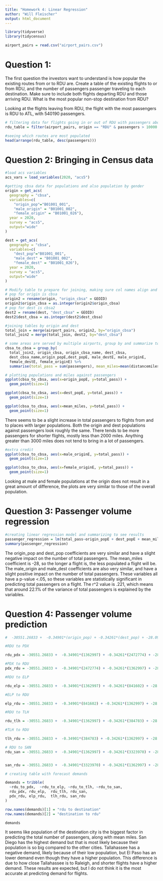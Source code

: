---
title: "Homework 4: Linear Regression"
author: "Will Fleischer"
output: html_document
---

```{r}
library(tidyverse)
library(tidycensus)
```

```{r}
airport_pairs = read.csv("airport_pairs.csv")
```


# Question 1:
The first question the investors want to understand is how popular 
the existing routes from or to RDU are. Create a table of the existing 
flights to or from RDU, and the number of passengers passenger traveling 
to each destination. Make sure to include both flights departing RDU and those 
arriving RDU. What is the most popular non-stop destination from RDU? 


Looking at the flights leaving from RDU, the flight with the most passengers is RDU to ATL, with 540190	passengers.
```{r}
# filtering data for flights going in or out of RDU with passengers above 10000
rdu_table = filter(airport_pairs, origin == "RDU" & passengers > 10000| dest == "RDU" & passengers > 10000)

#seeing which routes are most populated
head(arrange(rdu_table, desc(passengers)))
```

# Question 2: Bringing in Census data
```{r}
#load acs variables
acs_vars = load_variables(2020, "acs5")

#getting cbsa data for populations and also population by gender
origin = get_acs(
  geography = "cbsa",
  variables=c(
    "origin_pop"="B01001_001",
    "male_origin" = "B01001_002",
    "female_origin" = "B01001_026"),
  year = 2020,
  survey = "acs5",
  output="wide"
)

dest = get_acs(
  geography = "cbsa",
  variables=c(
    "dest_pop"="B01001_001",
    "male_dest" = "B01001_002",
    "female_dest" = "B01001_026"),
  year = 2020,
  survey = "acs5",
  output="wide"
)

```

```{r}
# Modify table to prepare for joining, making sure col names align and data types match
# pop for origin is cbsa
origin2 = rename(origin, "origin_cbsa" = GEOID)
origin2$origin_cbsa = as.integer(origin2$origin_cbsa)
# pop for dest is cbsa2
dest2 = rename(dest, "dest_cbsa" = GEOID)
dest2$dest_cbsa = as.integer(dest2$dest_cbsa)

```

```{r}
#joining tables by origin and dest
total_join = merge(airport_pairs, origin2, by="origin_cbsa")
total_join2 = merge(total_join, dest2, by="dest_cbsa")

```

```{r}
# some areas are served by multiple airports, group by and summarize to put these together
cbsa_to_cbsa = group_by(
  total_join2, origin_cbsa, origin_cbsa_name, dest_cbsa, 
  dest_cbsa_name,origin_popE,dest_popE, male_destE, male_originE,
  female_destE, female_originE) %>% 
  summarise(total_pass = sum(passengers), mean_miles=mean(distancemiles))
```


```{r}
# plotting populations and miles against passengers
ggplot(cbsa_to_cbsa, aes(x=origin_popE, y=total_pass)) +
  geom_point(size=1) 

ggplot(cbsa_to_cbsa, aes(x=dest_popE, y=total_pass)) +
  geom_point(size=1)

ggplot(cbsa_to_cbsa, aes(x=mean_miles, y=total_pass)) +
  geom_point(size=1)
```
There seems to be a slight increase in total passengers to flights from and to places with larger populations. Both the origin and dest populations against passengers look roughly the same. There tends to be more passengers for shorter flights, mostly less than 2000 miles. Anything greater than 3000 miles does not tend to bring in a lot of passengers. 
```{r}
#extra credit
ggplot(cbsa_to_cbsa, aes(x=male_originE, y=total_pass)) +
  geom_point(size=1)

ggplot(cbsa_to_cbsa, aes(x=female_originE, y=total_pass)) +
  geom_point(size=1)

```
Looking at male and female populations at the origin does not result in a great amount of difference, the plots are very similar to those of the overall population.

# Question 3: Passenger volume regression

```{r}
#creating linear regression model and summarizing to see results
passenger_regression = lm(total_pass~origin_popE + dest_popE + mean_miles + male_originE + male_destE, data = cbsa_to_cbsa)
summary(passenger_regression)
```
The origin_pop and dest_pop coefficients are very similar and have a slight negative impact on the number of total passengers. The mean_miles coefficient is -28, so the longer a flight is, the less populated a flight will be. The male_origin and male_dest coefficients are also very similar, and have a slight positive impact on the number of total passengers. These variables all have a p-value <.05, so these variables are statistically significant in predicting total passengers on a flight. The r^2 value is .221, which means that around 22.1% of the variance of total passengers is explained by the variables.

# Question 4: Passenger volume prediction

```{r}
#  -30551.26833 +  -0.34901*(origin_pop) + -0.34261*(dest_pop) + -28.09233*(mean_miles) +  0.76537*(male_origin) + 0.75226*(male_dest)

#RDU to PDX

rdu_pdx = -30551.26833 +  -0.34901*(1362997) + -0.34261*(2472774) + -28.09233*(2363) +  0.76537*(664626) + 0.75226*(1224427)

#PDX to RDU
pdx_rdu = -30551.26833 +  -0.34901*(2472774) + -0.34261*(1362997) + -28.09233*(2363) +  0.76537*(1224427) + 0.75226*(664626)

```

```{r}
#RDU to ELP

rdu_elp = -30551.26833 +  -0.34901*(1362997) + -0.34261*(841602) + -28.09233*(1606) +  0.76537*(664626) + 0.75226*(415461)

#ELP to RDU

elp_rdu = -30551.26833 +  -0.34901*(841602) + -0.34261*(1362997) + -28.09233*(1606) +  0.76537*(415461) + 0.75226*(664626)

```

```{r}
#RDU to TLH

rdu_tlh = -30551.26833 +  -0.34901*(1362997) + -0.34261*(384783) + -28.09233*(496) +  0.76537*(664626) + 0.75226*(185640)

#TLH to RDU

tlh_rdu = -30551.26833 +  -0.34901*(384783) + -0.34261*(1362997) + -28.09233*(496) +  0.76537*(185640) + 0.75226*(664626)
```

```{r}
# RDU to SAN
rdu_san = -30551.26833 +  -0.34901*(1362997) + -0.34261*(3323970) + -28.09233*(2193) +  0.76537*(664626) + 0.75226*(1674512)


san_rdu = -30551.26833 +  -0.34901*(3323970) + -0.34261*(1362997) + -28.09233*(2193) +  0.76537*(1674512) + 0.75226*(664626)

```

```{r}
# creating table with forecast demands

demands = tribble(
  ~rdu_to_pdx,  ~rdu_to_elp, ~rdu_to_tlh, ~rdu_to_san,
  rdu_pdx, rdu_elp,  rdu_tlh, rdu_san,
  pdx_rdu, elp_rdu,  tlh_rdu, san_rdu
)

row.names(demands)[1] = "rdu to destination"
row.names(demands)[2] = "destination to rdu"

demands
```
It seems like population of the destination city is the biggest factor in predicting the total number of passengers, along with mean miles. San Diego has the highest demand but that is most likely because their population is so big compared to the other cities. Tallahassee has a negative demand, likely because of their low population, but El Paso has an lower demand even though they have a higher population. This difference is due to how close Tallahassee is to Raleigh, and shorter flights have a higher demand. These results are expected, but I do not think it is the most accurate at predicting demand for flights.

